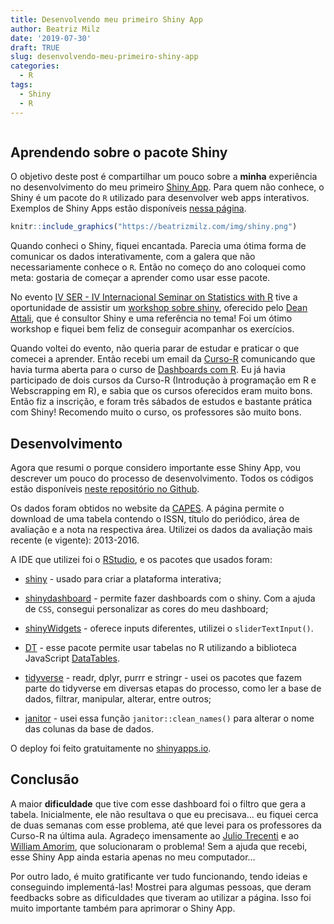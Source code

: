 ```yaml
---
title: Desenvolvendo meu primeiro Shiny App
author: Beatriz Milz
date: '2019-07-30'
draft: TRUE
slug: desenvolvendo-meu-primeiro-shiny-app
categories:
  - R
tags:
  - Shiny
  - R
---
```

```r

```

## Aprendendo sobre o pacote Shiny

O objetivo deste post é compartilhar um pouco sobre a **minha** experiência no desenvolvimento do meu primeiro [Shiny App](https://shiny.rstudio.com/). Para quem não conhece, o Shiny é um pacote do `R` utilizado para desenvolver web apps interativos. Exemplos de Shiny Apps estão disponíveis [nessa página](https://shiny.rstudio.com/gallery/). 

```r
knitr::include_graphics("https://beatrizmilz.com/img/shiny.png")
```


Quando conheci o Shiny, fiquei encantada. Parecia uma ótima forma de comunicar os dados interativamente, com a galera que não necessariamente conhece o `R`. Então no começo do ano coloquei como meta: gostaria de começar a aprender como usar esse pacote.

No evento [IV SER - IV Internacional Seminar on Statistics with R](http://ser.uff.br/) tive a oportunidade de assistir um [workshop sobre shiny](https://github.com/daattali/shiny-mini-workshop), oferecido pelo [Dean Attali](https://deanattali.com/), que é consultor Shiny e uma referência no tema! Foi um ótimo workshop e fiquei bem feliz de conseguir acompanhar os exercícios.

Quando voltei do evento, não queria parar de estudar e praticar o que comecei a aprender. Então recebi um email da [Curso-R](https://www.curso-r.com/) comunicando que havia turma aberta para o curso de [Dashboards com R](https://www.curso-r.com/cursos/dashboards/). Eu já havia participado de dois cursos da Curso-R (Introdução à programação em R e Webscrapping em R), e sabia que os cursos oferecidos eram muito bons. Então fiz a inscrição, e foram três sábados de estudos e bastante prática com Shiny! Recomendo muito o curso, os professores são muito bons.

## Desenvolvimento

Agora que resumi o porque considero importante esse Shiny App, vou descrever um pouco do processo de desenvolvimento. Todos os códigos estão disponíveis [neste repositório no Github](https://github.com/beatrizmilz/QualisCAPES).

Os dados foram obtidos no website da [CAPES](https://sucupira.capes.gov.br/sucupira/public/consultas/coleta/veiculoPublicacaoQualis/listaConsultaGeralPeriodicos.jsf). A página permite o download de uma tabela contendo o ISSN, título do periódico, área de avaliação e a nota na respectiva área. Utilizei os dados da avaliação mais recente (e vigente): 2013-2016.

A IDE que utilizei foi o [RStudio](https://www.rstudio.com/), e os pacotes que usados foram:

  - [shiny](https://shiny.rstudio.com/) - usado para criar a plataforma interativa;

  - [shinydashboard](https://rstudio.github.io/shinydashboard/) - permite fazer dashboards com o shiny. Com a ajuda de `CSS`, consegui personalizar as cores do meu dashboard;

  - [shinyWidgets](https://dreamrs.github.io/shinyWidgets/index.html) - oferece inputs diferentes, utilizei o `sliderTextInput()`.

  - [DT](https://rstudio.github.io/DT/) - esse pacote permite usar tabelas no R utilizando a biblioteca JavaScript [DataTables](https://datatables.net/).

  - [tidyverse](https://www.tidyverse.org/) - readr, dplyr, purrr e stringr - usei os pacotes que fazem parte do tidyverse em diversas etapas do processo, como ler a base de dados, filtrar, manipular, alterar, entre outros;
  
  - [janitor](https://cran.r-project.org/web/packages/janitor/janitor.pdf) - usei essa função `janitor::clean_names()` para alterar o nome das colunas da base de dados.

O deploy foi feito gratuitamente no [shinyapps.io](https://www.shinyapps.io/).

## Conclusão

A maior **dificuldade** que tive com esse dashboard foi o filtro que gera a tabela. Inicialmente, ele não resultava o que eu precisava... eu fiquei cerca de duas semanas com esse problema, até que levei para os professores da Curso-R na última aula. Agradeço imensamente ao [Julio Trecenti](https://github.com/jtrecenti) e ao [William Amorim](https://github.com/williamorim), que solucionaram o problema! Sem a ajuda que recebi, esse Shiny App ainda estaria apenas no meu computador...

Por outro lado, é muito gratificante ver tudo funcionando, tendo ideias e conseguindo implementá-las! Mostrei para algumas pessoas, que deram feedbacks sobre as dificuldades que tiveram ao utilizar a página. Isso foi muito importante também para aprimorar o Shiny App. 

